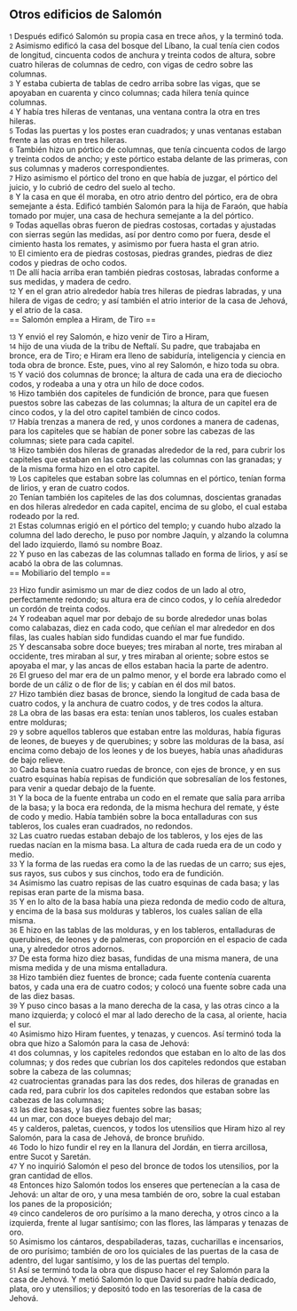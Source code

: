 == Otros edificios de Salomón ==

{{anchor|1}} <small>1</small> Después edificó Salomón su propia casa en trece años, y la terminó toda.<br>
{{anchor|2}} <small>2</small> Asimismo edificó la casa del bosque del Líbano, la cual tenía cien codos   de longitud, cincuenta codos de anchura y treinta codos de altura, sobre cuatro hileras de columnas de cedro, con vigas de cedro sobre las columnas.<br>
{{anchor|3}} <small>3</small> Y estaba cubierta de tablas de cedro arriba sobre las vigas, que se apoyaban en cuarenta y cinco columnas; cada hilera tenía quince columnas.<br>
{{anchor|4}} <small>4</small> Y había tres hileras de ventanas, una ventana contra la otra en tres hileras.<br>
{{anchor|5}} <small>5</small> Todas las puertas y los postes eran cuadrados; y unas ventanas estaban frente a las otras en tres hileras.<br>
{{anchor|6}} <small>6</small> También hizo un pórtico de columnas, que tenía cincuenta codos   de largo y treinta codos de ancho; y este pórtico estaba delante de las primeras, con sus columnas y maderos correspondientes.<br>
{{anchor|7}} <small>7</small> Hizo asimismo el pórtico del trono en que había de juzgar, el pórtico del juicio, y lo cubrió de cedro del suelo al techo.<br>
{{anchor|8}} <small>8</small> Y la casa en que él moraba, en otro atrio dentro del pórtico, era de obra semejante a ésta. Edificó también Salomón para la hija de Faraón, que había tomado por mujer, una casa de hechura semejante a la del pórtico.<br>
{{anchor|9}} <small>9</small> Todas aquellas obras fueron de piedras costosas, cortadas y ajustadas con sierras según las medidas, así por dentro como por fuera, desde el cimiento hasta los remates, y asimismo por fuera hasta el gran atrio.<br>
{{anchor|10}} <small>10</small> El cimiento era de piedras costosas, piedras grandes, piedras de diez codos   y piedras de ocho codos.<br>
{{anchor|11}} <small>11</small> De allí hacia arriba eran también piedras costosas, labradas conforme a sus medidas, y madera de cedro.<br>
{{anchor|12}} <small>12</small> Y en el gran atrio alrededor había tres hileras de piedras labradas, y una hilera de vigas de cedro; y así también el atrio interior de la casa de Jehová, y el atrio de la casa.<br>
== Salomón emplea a Hiram, de Tiro ==

{{anchor|13}} <small>13</small> Y envió el rey Salomón, e hizo venir de Tiro a Hiram,<br>
{{anchor|14}} <small>14</small> hijo de una viuda de la tribu de Neftalí. Su padre, que trabajaba en bronce, era de Tiro; e Hiram era lleno de sabiduría, inteligencia y ciencia en toda obra de bronce. Este, pues, vino al rey Salomón, e hizo toda su obra.<br>
{{anchor|15}} <small>15</small> Y vació dos columnas de bronce; la altura de cada una era de dieciocho codos,  y rodeaba a una y otra un hilo de doce codos.<br>
{{anchor|16}} <small>16</small> Hizo también dos capiteles de fundición de bronce, para que fuesen puestos sobre las cabezas de las columnas; la altura de un capitel era de cinco codos,  y la del otro capitel también de cinco codos.<br>
{{anchor|17}} <small>17</small> Había trenzas a manera de red, y unos cordones a manera de cadenas, para los capiteles que se habían de poner sobre las cabezas de las columnas; siete para cada capitel.<br>
{{anchor|18}} <small>18</small> Hizo también dos hileras de granadas alrededor de la red, para cubrir los capiteles que estaban en las cabezas de las columnas con las granadas; y de la misma forma hizo en el otro capitel.<br>
{{anchor|19}} <small>19</small> Los capiteles que estaban sobre las columnas en el pórtico, tenían forma de lirios, y eran de cuatro codos.<br>
{{anchor|20}} <small>20</small> Tenían también los capiteles de las dos columnas, doscientas granadas en dos hileras alrededor en cada capitel, encima de su globo, el cual estaba rodeado por la red.<br>
{{anchor|21}} <small>21</small> Estas columnas erigió en el pórtico del templo; y cuando hubo alzado la columna del lado derecho, le puso por nombre Jaquín, y alzando la columna del lado izquierdo, llamó su nombre Boaz.<br>
{{anchor|22}} <small>22</small> Y puso en las cabezas de las columnas tallado en forma de lirios, y así se acabó la obra de las columnas.<br>
== Mobiliario del templo ==

{{anchor|23}} <small>23</small> Hizo fundir asimismo un mar de diez codos   de un lado al otro, perfectamente redondo; su altura era de cinco codos, y lo ceñía alrededor un cordón de treinta codos.<br>
{{anchor|24}} <small>24</small> Y rodeaban aquel mar por debajo de su borde alrededor unas bolas como calabazas, diez en cada codo,  que ceñían el mar alrededor en dos filas, las cuales habían sido fundidas cuando el mar fue fundido.<br>
{{anchor|25}} <small>25</small> Y descansaba sobre doce bueyes; tres miraban al norte, tres miraban al occidente, tres miraban al sur, y tres miraban al oriente; sobre estos se apoyaba el mar, y las ancas de ellos estaban hacia la parte de adentro.<br>
{{anchor|26}} <small>26</small> El grueso del mar era de un palmo menor,  y el borde era labrado como el borde de un cáliz o de flor de lis; y cabían en él dos mil batos.<br>
{{anchor|27}} <small>27</small> Hizo también diez basas de bronce, siendo la longitud de cada basa de cuatro codos,  y la anchura de cuatro codos, y de tres codos la altura.<br>
{{anchor|28}} <small>28</small> La obra de las basas era esta: tenían unos tableros, los cuales estaban entre molduras;<br>
{{anchor|29}} <small>29</small> y sobre aquellos tableros que estaban entre las molduras, había figuras de leones, de bueyes y de querubines; y sobre las molduras de la basa, así encima como debajo de los leones y de los bueyes, había unas añadiduras de bajo relieve.<br>
{{anchor|30}} <small>30</small> Cada basa tenía cuatro ruedas de bronce, con ejes de bronce, y en sus cuatro esquinas había repisas de fundición que sobresalían de los festones, para venir a quedar debajo de la fuente.<br>
{{anchor|31}} <small>31</small> Y la boca de la fuente entraba un codo   en el remate que salía para arriba de la basa; y la boca era redonda, de la misma hechura del remate, y éste de codo y medio. Había también sobre la boca entalladuras con sus tableros, los cuales eran cuadrados, no redondos.<br>
{{anchor|32}} <small>32</small> Las cuatro ruedas estaban debajo de los tableros, y los ejes de las ruedas nacían en la misma basa. La altura de cada rueda era de un codo   y medio.<br>
{{anchor|33}} <small>33</small> Y la forma de las ruedas era como la de las ruedas de un carro; sus ejes, sus rayos, sus cubos y sus cinchos, todo era de fundición.<br>
{{anchor|34}} <small>34</small> Asimismo las cuatro repisas de las cuatro esquinas de cada basa; y las repisas eran parte de la misma basa.<br>
{{anchor|35}} <small>35</small> Y en lo alto de la basa había una pieza redonda de medio codo   de altura, y encima de la basa sus molduras y tableros, los cuales salían de ella misma.<br>
{{anchor|36}} <small>36</small> E hizo en las tablas de las molduras, y en los tableros, entalladuras de querubines, de leones y de palmeras, con proporción en el espacio de cada una, y alrededor otros adornos.<br>
{{anchor|37}} <small>37</small> De esta forma hizo diez basas, fundidas de una misma manera, de una misma medida y de una misma entalladura.<br>
{{anchor|38}} <small>38</small> Hizo también diez fuentes de bronce; cada fuente contenía cuarenta batos,  y cada una era de cuatro codos; y colocó una fuente sobre cada una de las diez basas.<br>
{{anchor|39}} <small>39</small> Y puso cinco basas a la mano derecha de la casa, y las otras cinco a la mano izquierda; y colocó el mar al lado derecho de la casa, al oriente, hacia el sur.<br>
{{anchor|40}} <small>40</small> Asimismo hizo Hiram fuentes, y tenazas, y cuencos. Así terminó toda la obra que hizo a Salomón para la casa de Jehová:<br>
{{anchor|41}} <small>41</small> dos columnas, y los capiteles redondos que estaban en lo alto de las dos columnas; y dos redes que cubrían los dos capiteles redondos que estaban sobre la cabeza de las columnas;<br>
{{anchor|42}} <small>42</small> cuatrocientas granadas para las dos redes, dos hileras de granadas en cada red, para cubrir los dos capiteles redondos que estaban sobre las cabezas de las columnas;<br>
{{anchor|43}} <small>43</small> las diez basas, y las diez fuentes sobre las basas;<br>
{{anchor|44}} <small>44</small> un mar, con doce bueyes debajo del mar;<br>
{{anchor|45}} <small>45</small> y calderos, paletas, cuencos, y todos los utensilios que Hiram hizo al rey Salomón, para la casa de Jehová, de bronce bruñido.<br>
{{anchor|46}} <small>46</small> Todo lo hizo fundir el rey en la llanura del Jordán, en tierra arcillosa, entre Sucot y Saretán.<br>
{{anchor|47}} <small>47</small> Y no inquirió Salomón el peso del bronce de todos los utensilios, por la gran cantidad de ellos.<br>
{{anchor|48}} <small>48</small> Entonces hizo Salomón todos los enseres que pertenecían a la casa de Jehová: un altar de oro, y una mesa también de oro, sobre la cual estaban los panes de la proposición;<br>
{{anchor|49}} <small>49</small> cinco candeleros de oro purísimo a la mano derecha, y otros cinco a la izquierda, frente al lugar santísimo; con las flores, las lámparas y tenazas de oro.<br>
{{anchor|50}} <small>50</small> Asimismo los cántaros, despabiladeras, tazas, cucharillas e incensarios, de oro purísimo; también de oro los quiciales de las puertas de la casa de adentro, del lugar santísimo, y los de las puertas del templo.<br>
{{anchor|51}} <small>51</small> Así se terminó toda la obra que dispuso hacer el rey Salomón para la casa de Jehová. Y metió Salomón lo que David su padre había dedicado,  plata, oro y utensilios; y depositó todo en las tesorerías de la casa de Jehová.<br>
